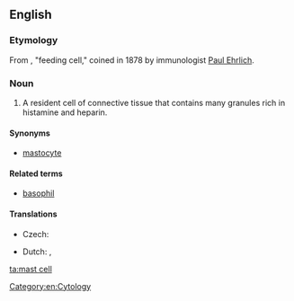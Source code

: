 ==English==

===Etymology===

From {{etyl|de}} {{term|Mastzelle}} {{f}}, "feeding cell," coined in 1878 by immunologist [[w:Paul Ehrlich|Paul Ehrlich]].

===Noun===
{{en-noun|sg=[[mast]] [[cell]]}}
{{wikipedia}}
# A resident cell of connective tissue that contains many granules rich in histamine and heparin.

====Synonyms====
*[[mastocyte]]

====Related terms====
*[[basophil]]

====Translations====
{{trans-top|cell}}
* Czech: {{t-|cs|žírná buňka|f}}
{{trans-mid}}
* Dutch: {{t|nl|mestcel|f|m}}, {{t+|nl|mastocyt|m}}
{{trans-bottom}}

[[Category:en:Cytology]]

[[ta:mast cell]]
